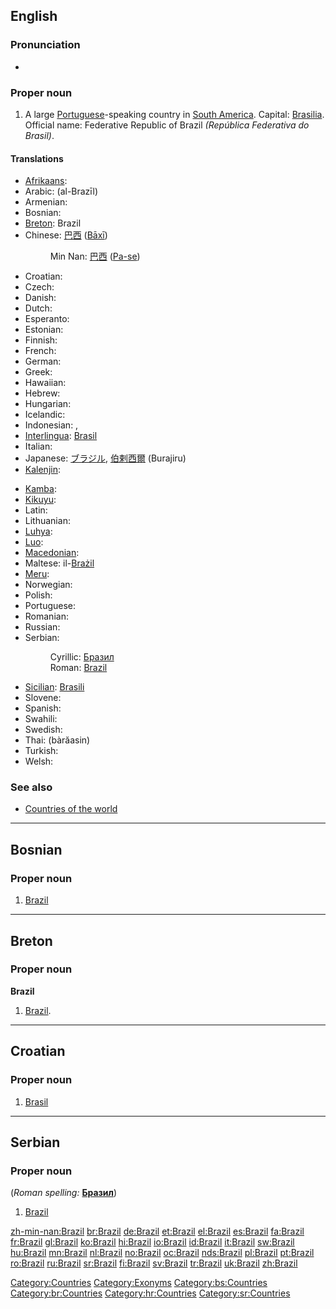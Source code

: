 ==English==
{{wikipedia}}

===Pronunciation===
* {{IPA|[brəˈzɪl]}}

===Proper noun===
{{en-proper noun}}

# A large [[Portuguese]]-speaking country in [[South America]]. Capital: [[Brasilia]]. Official name: Federative Republic of Brazil ''(República Federativa do Brasil)''.

====Translations====
{{trans-top|Portuguese-speaking country in South America}}
* [[Afrikaans]]: {{t|af|Brasilië|xs=Afrikaans}}
* Arabic: {{Arab|[[البرازيل]]}} (al-Brazīl) {{m}}
* Armenian: {{t-|hy|Բրազիլիա|tr=Brazilia|sc=Armn|xs=Armenian}}
* Bosnian: {{t-|bs|Brazil|m}}
* [[Breton]]: Brazil
* Chinese: [[巴西]] ([[Bāxī]])
*: Min Nan: [[巴西]] ([[Pa-se]])
* Croatian: {{t-|hr|Brazil|m}}
* Czech: {{t+|cs|Brazílie|f}}
* Danish: {{t-|da|Brasilien}}
* Dutch: {{t+|nl|Brazilië}}
* Esperanto: {{t-|eo|Brazilo|xs=Esperanto}}
* Estonian: {{t+|et|Brasiilia}}
* Finnish: {{t+|fi|Brasilia}}
* French: {{t+|fr|Brésil|m}}
* German: {{t+|de|Brasilien|n}}
* Greek: {{t+|el|Βραζιλία|f|tr=Vrazilía|sc=Grek}}
* Hawaiian: {{tø|haw|Palakila}}
* Hebrew: {{t+|he|ברזיל|tr=brazyl|sc=Hebr}}
* Hungarian: {{t+|hu|Brazília}}
* Icelandic: {{t+|is|Brasilía|f}}
* Indonesian: {{t+|id|Brasil|xs=Indonesian}}, {{t+|id|Brazil|xs=Indonesian}}
* [[Interlingua]]: [[Brasil]]
* Italian: {{t+|it|Brasile|m}}
* Japanese: [[ブラジル]], [[伯剌西爾]] (Burajiru)
* [[Kalenjin]]: {{tø|kln|Brazili}}
{{trans-mid}}
* [[Kamba]]: {{tø|kam|Mbkasili}}
* [[Kikuyu]]: {{tø|ki|Buraziri}}
* Latin: {{t+|la|Brasilia}}
* Lithuanian: {{t+|lt|Brazilija|f|xs=Lithuanian}}
* [[Luhya]]: {{tø|luy|Brazil}}
* [[Luo]]: {{tø|luo|Brasil}}
* [[Macedonian]]: {{t+|mk|Бразил|m|tr=Brázil|sc=Cyrl|xs=Macedonian}}
* Maltese: il-[[Brażil]]
* [[Meru]]: {{tø|mer|Braziri}}
* Norwegian: {{t+|no|Brasil}}
* Polish: {{t+|pl|Brazylia|f}}
* Portuguese: {{t+|pt|Brasil|m}}
* Romanian: {{t+|ro|Brazilia|f}}
* Russian: {{t+|ru|Бразилия|f|tr=Brazílija|sc=Cyrl}}
* Serbian:
*: Cyrillic: [[Бразил]] {{m}}
*: Roman: [[Brazil#Serbian|Brazil]] {{m}}
* [[Sicilian]]: [[Brasili]] {{m}}
* Slovene: {{t+|sl|Brazilija|f}}
* Spanish: {{t+|es|Brasil|m}}
* Swahili: {{t+|sw|Brazil|xs=Swahili}}
* Swedish: {{t+|sv|Brasilien}}
* Thai: {{Thai|[[บราซิล]]}} (bàrăasin)
* Turkish: {{t+|tr|Brezilya}}
* Welsh: {{t-|cy|Brasil|xs=Welsh}}
{{trans-bottom}}

===See also===
* [[Appendix:Countries of the world|Countries of the world]]

[[Category:Countries]]
[[Category:Exonyms]]

----

==Bosnian==

===Proper noun===
{{infl|bs|proper noun|g=m}}

# [[#English|Brazil]]

[[Category:bs:Countries]]

----

==Breton==

===Proper noun===
'''Brazil'''

# [[#English|Brazil]].

[[Category:br:Countries]]

----

==Croatian==

===Proper noun===
{{infl|hr|proper noun|g=m}}

# [[Brasil]]

[[Category:hr:Countries]]

----

==Serbian==

===Proper noun===
{{infl|sr|proper noun|g=m}} (''Roman spelling:'' '''[[Бразил#Serbian|Бразил]]''')

# [[#English|Brazil]]

[[Category:sr:Countries]]

[[zh-min-nan:Brazil]]
[[br:Brazil]]
[[de:Brazil]]
[[et:Brazil]]
[[el:Brazil]]
[[es:Brazil]]
[[fa:Brazil]]
[[fr:Brazil]]
[[gl:Brazil]]
[[ko:Brazil]]
[[hi:Brazil]]
[[io:Brazil]]
[[id:Brazil]]
[[it:Brazil]]
[[sw:Brazil]]
[[hu:Brazil]]
[[mn:Brazil]]
[[nl:Brazil]]
[[no:Brazil]]
[[oc:Brazil]]
[[nds:Brazil]]
[[pl:Brazil]]
[[pt:Brazil]]
[[ro:Brazil]]
[[ru:Brazil]]
[[sr:Brazil]]
[[fi:Brazil]]
[[sv:Brazil]]
[[tr:Brazil]]
[[uk:Brazil]]
[[zh:Brazil]]